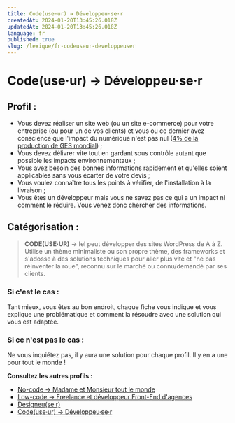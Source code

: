 ```yaml
---
title: Code(use·ur) → Développeu·se·r
createdAt: 2024-01-20T13:45:26.018Z
updatedAt: 2024-01-20T13:45:26.018Z
language: fr
published: true
slug: /lexique/fr-codeuseur-developpeuser
---
```


# Code(use·ur) → Développeu·se·r

## Profil :

* Vous devez réaliser un site web (ou un site e-commerce) pour votre entreprise (ou pour un de vos clients) et vous ou ce dernier avez conscience que l'impact du numérique n'est pas nul ([4% de la production de GES mondial](https://www.greenit.fr/etude-empreinte-environnementale-du-numerique-mondial/)) ;
* Vous devez délivrer vite tout en gardant sous contrôle autant que possible les impacts environnementaux ;
* Vous avez besoin des bonnes informations rapidement et qu'elles soient applicables sans vous écarter de votre devis ;
* Vous voulez connaître tous les points à vérifier, de l'installation à la livraison ;
* Vous êtes un développeur mais vous ne savez pas ce qui a un impact ni comment le réduire. Vous venez donc chercher des informations.

## Catégorisation :

> **CODE(USE·UR)** → Iel peut développer des sites WordPress de A à Z. Utilise un thème minimaliste ou son propre thème, des frameworks et s'adosse à des solutions techniques pour aller plus vite et "ne pas réinventer la roue", reconnu sur le marché ou connu/demandé par ses clients.

### Si c'est le cas :

Tant mieux, vous êtes au bon endroit, chaque fiche vous indique et vous explique une problématique et comment la résoudre avec une solution qui vous est adaptée.

### Si ce n'est pas le cas :

Ne vous inquiétez pas, il y aura une solution pour chaque profil. Il y en a une pour tout le monde !

**Consultez les autres profils :**

* [No-code → Madame et Monsieur tout le monde](./No-code%20%E2%86%92%20Madame%20et%20Monsieur%20tout%20le%20monde.md)
* [Low-code → Freelance et développeur Front-End d'agences](./Low-code%20%E2%86%92%20Freelance%20et%20d%C3%A9veloppeur%20Front-End%20d'agences.md)
* [Designeu(se·r)](./Designeu\(se%C2%B7r\).md)
* [Code(use·ur) → Développeu·se·r](./Code\(use%C2%B7ur\)%20%E2%86%92%20D%C3%A9veloppeu%C2%B7se%C2%B7r.md)
